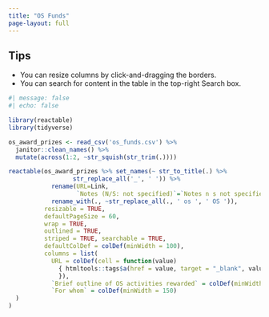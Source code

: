 ```yaml
---
title: "OS Funds"
page-layout: full
---
```


::: {.callout-tip}
## Tips

 - You can resize columns by click-and-dragging the borders.
 - You can search for content in the table in the top-right Search box.
:::

```r
#| message: false
#| echo: false

library(reactable)
library(tidyverse)

os_award_prizes <- read_csv('os_funds.csv') %>% 
  janitor::clean_names() %>% 
  mutate(across(1:2, ~str_squish(str_trim(.)))) 

reactable(os_award_prizes %>% set_names(~ str_to_title(.) %>%
                  str_replace_all('_', ' ')) %>% 
            rename(URL=Link, 
                   `Notes (N/S: not specified)`=`Notes n s not specified`) %>% 
            rename_with(., ~str_replace_all(., ' os ', ' OS ')), 
          resizable = TRUE,
          defaultPageSize = 60,
          wrap = TRUE,
          outlined = TRUE,
          striped = TRUE, searchable = TRUE,
          defaultColDef = colDef(minWidth = 100),
          columns = list(
            URL = colDef(cell = function(value) 
              { htmltools::tags$a(href = value, target = "_blank", value)
              }),
            `Brief outline of OS activities rewarded` = colDef(minWidth = 200),
            `For whom` = colDef(minWidth = 150)
  )
)
```

